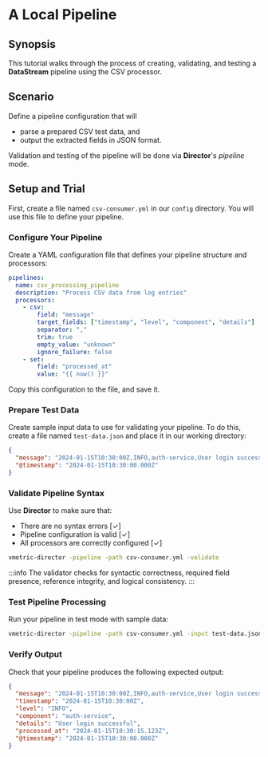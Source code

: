 # A Local Pipeline

## Synopsis

This tutorial walks through the process of creating, validating, and testing a **DataStream** pipeline using the CSV processor.

## Scenario

Define a pipeline configuration that will 

- parse a prepared CSV test data, and
- output the extracted fields in JSON format.

Validation and testing of the pipeline will be done via **Director**'s _pipeline_ mode.

## Setup and Trial

First, create a file named `csv-consumer.yml` in our `config` directory. You will use this file to define your pipeline.

### Configure Your Pipeline

Create a YAML configuration file that defines your pipeline structure and processors:

```yaml title="csv-consumer.yml"
pipelines:
  name: csv_processing_pipeline
  description: "Process CSV data from log entries"
  processors:
    - csv:
        field: "message"
        target_fields: ["timestamp", "level", "component", "details"]
        separator: ","
        trim: true
        empty_value: "unknown"
        ignore_failure: false    
    - set:
        field: "processed_at"
        value: "{{ now() }}"
```

Copy this configuration to the file, and save it.

### Prepare Test Data

Create sample input data to use for validating your pipeline. To do this, create a file named `test-data.json` and place it in our working directory:

```json title="test-data.json"
{
  "message": "2024-01-15T10:30:00Z,INFO,auth-service,User login successful",
  "@timestamp": "2024-01-15T10:30:00.000Z"
}
```

### Validate Pipeline Syntax

Use **Director** to make sure that:

- There are no syntax errors [✓]
- Pipeline configuration is valid [✓]
- All processors are correctly configured [✓]

```bash
vmetric-director -pipeline -path csv-consumer.yml -validate
```

:::info
The validator checks for syntactic correctness, required field presence, reference integrity, and logical consistency.
:::

### Test Pipeline Processing

Run your pipeline in test mode with sample data:

```bash
vmetric-director -pipeline -path csv-consumer.yml -input test-data.json -test
```

### Verify Output

Check that your pipeline produces the following expected output:

```json
{
  "message": "2024-01-15T10:30:00Z,INFO,auth-service,User login successful",
  "timestamp": "2024-01-15T10:30:00Z",
  "level": "INFO",
  "component": "auth-service",
  "details": "User login successful",
  "processed_at": "2024-01-15T10:30:15.123Z",
  "@timestamp": "2024-01-15T10:30:00.000Z"
}
```
